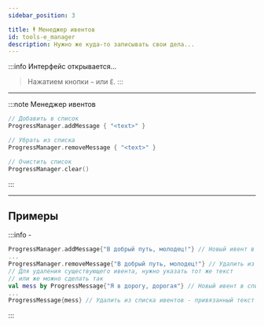 ```yaml
---
sidebar_position: 3

title: 🕴️ Менеджер ивентов
id: tools-e_manager
description: Нужно же куда-то записывать свои дела...
---
```


:::info Интерфейс открывается...
> Нажатием кнопки `~` или `Ё`.
:::

---

:::note Менеджер ивентов
```kts
// Добавить в список
ProgressManager.addMessage { "<text>" }

// Убрать из списка
ProgressManager.removeMessage { "<text>" }

// Очистить список
ProgressManager.clear()
```
:::

---

## Примеры
:::info -
```kts
ProgressManager.addMessage{"В добрый путь, молодец!"} // Новый ивент в список
...
ProgressManager.removeMessage{"В добрый путь, молодец!"} // Удалить из списка ивентов по тексту
// Для удаления существующего ивента, нужно указать тот же текст
// или же можно сделать так
val mess by ProgressMessage{"Я в дорогу, дорогая"} // Новый ивент в список и запись в переменную
...
ProgressMessage{mess} // Удалить из списка ивентов - привязанный текст к переменной mess
```
:::
